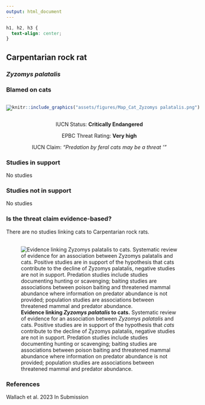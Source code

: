 ```yaml
---
output: html_document
---
```

```css
h1, h2, h3 {
  text-align: center;
}
```

## **Carpentarian rock rat**
### *Zyzomys palatalis*
### Blamed on cats

:::: {style="display: flex;"}

[![](assets/photos/Zyzomys palatalis.png)](https://commons.wikimedia.org/wiki/File:Zyzomys_pedunculatus.jpg)

::: {}

:::

::: {}
  ```r
  knitr::include_graphics("assets/figures/Map_Cat_Zyzomys palatalis.png")
  ```
:::

::::
<center>
IUCN Status: **Critically Endangered**

EPBC Threat Rating: **Very high**

IUCN Claim: *"Predation by feral cats may be a threat '"*

</center>

### Studies in support

No studies

### Studies not in support

No studies

### Is the threat claim evidence-based?

There are no studies linking cats to Carpentarian rock rats.
<br>
<br>

![**Evidence linking *Zyzomys palatalis* to cats.** Systematic review of evidence for an association between *Zyzomys palatalis* and cats. Positive studies are in support of the hypothesis that *cats* contribute to the decline of Zyzomys palatalis, negative studies are not in support. Predation studies include studies documenting hunting or scavenging; baiting studies are associations between poison baiting and threatened mammal abundance where information on predator abundance is not provided; population studies are associations between threatened mammal and predator abundance.](assets/figures/Main_Evidence_Cat_Zyzomys palatalis.png)

### References



Wallach et al. 2023 In Submission

